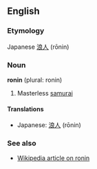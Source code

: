 ==English==
===Etymology===
Japanese [[浪人]] (rōnin)

===Noun===
'''ronin''' (plural: ronin)

# Masterless [[samurai]]

====Translations====
*Japanese: [[浪人]] (rōnin)

===See also===
*[[w:Ronin|Wikipedia article on ronin]]